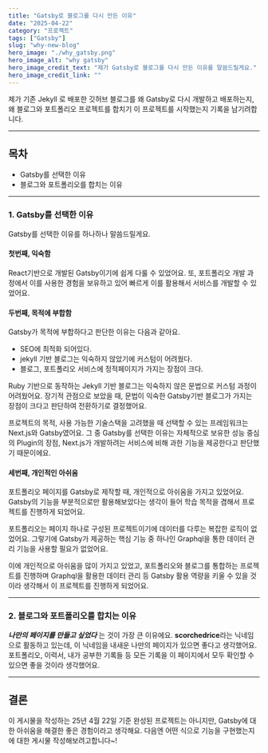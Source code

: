 ```yaml
---
title: "Gatsby로 블로그를 다시 만든 이유"
date: "2025-04-22"
category: "프로젝트"
tags: ["Gatsby"]
slug: "why-new-blog"
hero_image: "./why_gatsby.png"
hero_image_alt: "why gatsby"
hero_image_credit_text: "제가 Gatsby로 블로그를 다시 만든 이유를 말씀드릴게요."
hero_image_credit_link: ""
---
```


제가 기존 Jekyll 로 배포한 깃허브 블로그를 왜 Gatsby로 다시 개발하고 배포하는지, 왜 블로그와 포트폴리오 프로젝트를 합치기 이 프로젝트를 시작했는지 기록을 남기려합니다.

<hr/>

## 목차

<ul>
  <li>Gatsby를 선택한 이유</li>
  <li>블로그와 포트폴리오를 합치는 이유</li>
</ul>

<hr/>

### 1. Gatsby를 선택한 이유

Gatsby를 선택한 이유를 하나하나 말씀드릴게요.

#### 첫번째, 익숙함

React기반으로 개발된 Gatsby이기에 쉽게 다룰 수 있었어요. 또, 포트폴리오 개발 과정에서 이를 사용한 경험을 보유하고 있어 빠르게 이를 활용해서 서비스를 개발할 수 있었어요.

#### 두번째, 목적에 부합함

Gatsby가 목적에 부합하다고 판단한 이유는 다음과 같아요.

<ul>
  <li>SEO에 최적화 되어있다.</li>
  <li>jekyll 기반 블로그는 익숙하지 않았기에 커스텀이 어려웠다.</li>
  <li>블로그, 포트폴리오 서비스에 정적페이지가 가지는 장점이 크다.</li>
</ul>

Ruby 기반으로 동작하는 Jekyll 기반 블로그는 익숙하지 않은 문법으로 커스텀 과정이 어려웠어요. 장기적 관점으로 보았을 때, 문법이 익숙한 Gatsby기반 블로그가 가지는 장점이 크다고 판단하여 전환하기로 결정했어요.

프로젝트의 목적, 사용 가능한 기술스택을 고려했을 때 선택할 수 있는 프레임워크는 Next.js와 Gatsby였어요. 그 중 Gatsby를 선택한 이유는 자체적으로 보유한 성능 중심의 Plugin의 장점, Next.js가 개발하려는 서비스에 비해 과한 기능을 제공한다고 판단했기 때문이에요.

#### 세번째, 개인적인 아쉬움

포트폴리오 페이지를 Gatsby로 제작할 때, 개인적으로 아쉬움을 가지고 있었어요. Gatsby의 기능을 부분적으로만 활용해보았다는 생각이 들어 학습 목적을 겸해서 프로젝트를 진행하게 되었어요.

포트폴리오는 페이지 하나로 구성된 프로젝트이기에 데이터를 다루는 복잡한 로직이 없었어요. 그렇기에 Gatsby가 제공하는 핵심 기능 중 하나인 Graphql을 통한 데이터 관리 기능을 사용할 필요가 없었어요.

이에 개인적으로 아쉬움을 많이 가지고 있었고, 포트폴리오와 블로그를 통합하는 프로젝트를 진행하며 Graphql을 활용한 데이터 관리 등 Gatsby 활용 역량을 키울 수 있을 것이라 생각해서 이 프로젝트를 진행하게 되었어요.

<hr/>

### 2. 블로그와 포트폴리오를 합치는 이유

***나만의 페이지를 만들고 싶었다*** 는 것이 가장 큰 이유에요. **scorchedrice**라는 닉네임으로 활동하고 있는데, 이 닉네임을 내새운 나만의 페이지가 있으면 좋다고 생각했어요.
포트폴리오, 이력서, 내가 공부한 기록들 등 모든 기록을 이 페이지에서 모두 확인할 수 있으면 좋을 것이라 생각했어요.

<hr/>

## 결론

이 게시물을 작성하는 25년 4월 22일 기준 완성된 프로젝트는 아니지만, Gatsby에 대한 아쉬움을 해결한 좋은 경험이라고 생각해요. 다음엔 어떤 식으로 기능을 구현했는지에 대한 게시물 작성해보려고합니다~!